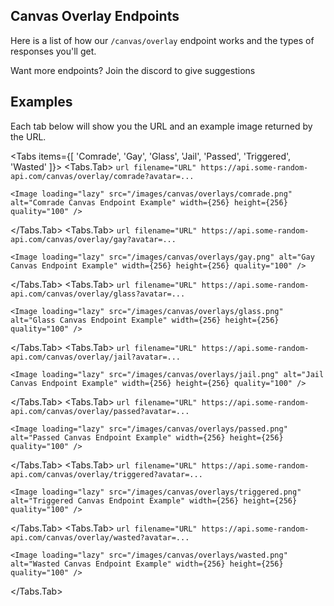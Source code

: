 
## Canvas Overlay Endpoints
Here is a list of how our `/canvas/overlay` endpoint works and the types of responses you'll get.

<Callout type="info">Want more endpoints? Join the discord to give suggestions</Callout>

## Examples

Each tab below will show you the URL and an example image returned by the URL.

<Tabs items={[
  'Comrade', 
  'Gay', 
  'Glass',
  'Jail',
  'Passed',
  'Triggered',
  'Wasted'
  ]}>
  <Tabs.Tab>
    ```url filename="URL"
    https://api.some-random-api.com/canvas/overlay/comrade?avatar=...
    ```

    <Image loading="lazy" src="/images/canvas/overlays/comrade.png" alt="Comrade Canvas Endpoint Example" width={256} height={256} quality="100" />
  </Tabs.Tab>
  <Tabs.Tab>
    ```url filename="URL"
    https://api.some-random-api.com/canvas/overlay/gay?avatar=...
    ```

    <Image loading="lazy" src="/images/canvas/overlays/gay.png" alt="Gay Canvas Endpoint Example" width={256} height={256} quality="100" />
  </Tabs.Tab>
  <Tabs.Tab>
    ```url filename="URL"
    https://api.some-random-api.com/canvas/overlay/glass?avatar=...
    ```

    <Image loading="lazy" src="/images/canvas/overlays/glass.png" alt="Glass Canvas Endpoint Example" width={256} height={256} quality="100" />
  </Tabs.Tab>
  <Tabs.Tab>
    ```url filename="URL"
    https://api.some-random-api.com/canvas/overlay/jail?avatar=...
    ```

    <Image loading="lazy" src="/images/canvas/overlays/jail.png" alt="Jail Canvas Endpoint Example" width={256} height={256} quality="100" />
  </Tabs.Tab>
  <Tabs.Tab>
    ```url filename="URL"
    https://api.some-random-api.com/canvas/overlay/passed?avatar=...
    ```

    <Image loading="lazy" src="/images/canvas/overlays/passed.png" alt="Passed Canvas Endpoint Example" width={256} height={256} quality="100" />
  </Tabs.Tab>
  <Tabs.Tab>
    ```url filename="URL"
    https://api.some-random-api.com/canvas/overlay/triggered?avatar=...
    ```

    <Image loading="lazy" src="/images/canvas/overlays/triggered.png" alt="Triggered Canvas Endpoint Example" width={256} height={256} quality="100" />
  </Tabs.Tab>
  <Tabs.Tab>
    ```url filename="URL"
    https://api.some-random-api.com/canvas/overlay/wasted?avatar=...
    ```

    <Image loading="lazy" src="/images/canvas/overlays/wasted.png" alt="Wasted Canvas Endpoint Example" width={256} height={256} quality="100" />
  </Tabs.Tab>
</Tabs>